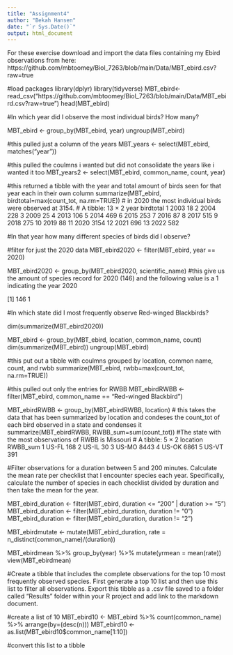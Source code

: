 ```yaml
---
title: "Assignment4"
author: "Bekah Hansen"
date: "`r Sys.Date()`"
output: html_document
---
```

For these exercise download and import the data files containing my Ebird observations from here: https://github.com/mbtoomey/Biol_7263/blob/main/Data/MBT_ebird.csv?raw=true

#load packages
library(dplyr)
library(tidyverse)
MBT_ebird<-read_csv("https://github.com/mbtoomey/Biol_7263/blob/main/Data/MBT_ebird.csv?raw=true")
head(MBT_ebird)

#In which year did I observe the most individual birds? How many?

MBT_ebird <- group_by(MBT_ebird, year)
ungroup(MBT_ebird)

#this pulled just a column of the years
MBT_years <- select(MBT_ebird, matches("year"))

#this pulled the coulmns i wanted but did not consolidate the years like i wanted it too
MBT_years2 <- select(MBT_ebird, common_name, count, year)

#this returned a tibble with the year and total amount of birds seen for that year each in their own column
summarize(MBT_ebird, birdtotal=max(count_tot, na.rm=TRUE))
# in 2020 the most individual birds were observed at 3154. 
# A tibble: 13 × 2
    year birdtotal
   <dbl>     <dbl>
 1  2003        18
 2  2004       228
 3  2009        25
 4  2013       106
 5  2014       469
 6  2015       253
 7  2016        87
 8  2017       515
 9  2018       275
10  2019        88
11  2020      3154
12  2021       696
13  2022       582

#In that year how many different species of birds did I observe?

#filter for just the 2020 data
MBT_ebird2020 <- filter(MBT_ebird, year == 2020)

MBT_ebird2020 <- group_by(MBT_ebird2020, scientific_name)
#this give us the amount of species record for 2020 (146) and the following value is a 1 indicating the year 2020

[1] 146   1

#In which state did I most frequently observe Red-winged Blackbirds?

dim(summarize(MBT_ebird2020))

MBT_ebird <- group_by(MBT_ebird, location, common_name, count)
dim(summarize(MBT_ebird))
ungroup(MBT_ebird)


#this put out a tibble with coulmns grouped by location, common name, count, and rwbb
summarize(MBT_ebird, rwbb=max(count_tot, na.rm=TRUE))

#this pulled out only the entries for RWBB
MBT_ebirdRWBB <- filter(MBT_ebird, common_name == "Red-winged Blackbird")

MBT_ebirdRWBB <- group_by(MBT_ebirdRWBB, location)
# this takes the data that has been summarized by location and condeses the count_tot of each bird observed in a state and condenses it 
summarize(MBT_ebirdRWBB, RWBB_sum=sum(count_tot))
#The state with the most observations of RWBB is Missouri
# A tibble: 5 × 2
  location RWBB_sum
  <chr>       <dbl>
1 US-FL         168
2 US-IL          30
3 US-MO        8443
4 US-OK        6861
5 US-VT         391

#Filter observations for a duration between 5 and 200 minutes. Calculate the mean rate per checklist that I encounter species each year. Specifically, calculate the number of species in each checklist divided by duration and then take the mean for the year.

MBT_ebird_duration <- filter(MBT_ebird, duration <= "200" | duration >= "5")
MBT_ebird_duration <- filter(MBT_ebird_duration, duration != "0")
MBT_ebird_duration <- filter(MBT_ebird_duration, duration != "2")

MBT_ebirdmutate <- mutate(MBT_ebird_duration, rate = n_distinct(common_name)/(duration))

MBT_ebirdmean %>% group_by(year) %>%
mutate(yrmean = mean(rate))
view(MBT_ebirdmean)

#Create a tibble that includes the complete observations for the top 10 most frequently observed species. First generate a top 10 list and then use this list to filter all observations. Export this tibble as a .csv file saved to a folder called “Results” folder within your R project and add link to the markdown document.

#create a list of 10 
MBT_ebird10 <- MBT_ebird %>%
count(common_name) %>%
arrange(by=(desc(n))) 
MBT_ebird10 <- as.list(MBT_ebird10$common_name[1:10])

#convert this list to a tibble

